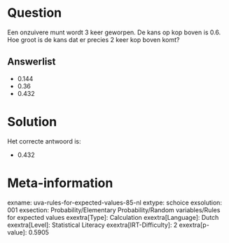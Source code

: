 Question
========

Een onzuivere munt wordt 3 keer geworpen. De kans op kop boven is 0.6.
Hoe groot is de kans dat er precies 2 keer kop boven komt?


Answerlist
----------

* 0.144
* 0.36
* 0.432

Solution
========

Het correcte antwoord is: 

* 0.432

Meta-information
================
exname: uva-rules-for-expected-values-85-nl
extype: schoice
exsolution: 001
exsection: Probability/Elementary Probability/Random variables/Rules for expected values
exextra[Type]: Calculation
exextra[Language]: Dutch
exextra[Level]: Statistical Literacy
exextra[IRT-Difficulty]: 2
exextra[p-value]: 0.5905
